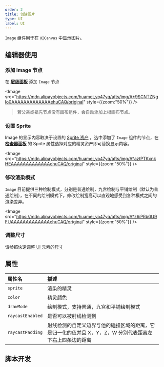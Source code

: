 ```yaml
---
order: 2
title: 创建图片
type: UI
label: UI
---
```


`Image` 组件用于在 `UICanvas` 中显示图片。

## 编辑器使用

### 添加 Image 节点

在 **[层级面板](/docs/interface/hierarchy/)** 添加 `Image` 节点

<Image src="https://mdn.alipayobjects.com/huamei_yo47yq/afts/img/A*9SCNTZNglo0AAAAAAAAAAAAAehuCAQ/original" style={{zoom:"50%"}} />

> 若父亲或祖先节点没有画布组件，会自动添加上根画布节点。

### 设置 Sprite

Image 的显示内容取决于设置的 [Sprite 资产]() ，选中添加了 `Image` 组件的节点，在 **[检查器面板](/docs/interface/inspector)** 的 Sprite 属性选择对应的精灵资产即可替换显示内容。

<Image src="https://mdn.alipayobjects.com/huamei_yo47yq/afts/img/A*aztPTKxnkHEAAAAAAAAAAAAAehuCAQ/original" style={{zoom:"50%"}} />

### 修改渲染模式

`Image` 目前提供三种绘制模式，分别是普通绘制，九宫绘制与平铺绘制（默认为普通绘制），在不同的绘制模式下，修改绘制宽高可以直观地感受到各种模式之间的渲染差异。

<Image src="https://mdn.alipayobjects.com/huamei_yo47yq/afts/img/A*z6iPRb0U9FUAAAAAAAAAAAAAehuCAQ/original" style={{zoom:"50%"}} />

### 调整尺寸

请参照[快速调整 UI 元素的尺寸](/docs/UI/quickStart/transform)

## 属性

| 属性名 | 描述 |
| :-- | :-- |
| `sprite` | 渲染的精灵 |
| `color` | 精灵颜色 |
| `drawMode` | 绘制模式，支持普通，九宫和平铺绘制模式 |
| `raycastEnabled` | 是否可以被射线检测到 |
| `raycastPadding` | 射线检测的自定义边界与他的碰撞区域的距离，它是归一化的值并且 X，Y，Z，W 分别代表距离左下右上四条边的距离 |

## 脚本开发

<Playground href="/embed/ui-Image" />
